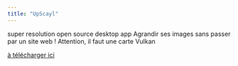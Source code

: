 ```yaml
---
title: "UpScayl"
---
```


super resolution open source desktop app
Agrandir ses images sans passer par un site web !
Attention, il faut une carte Vulkan

[à télécharger ici](https://github.com/upscayl/upscayl)